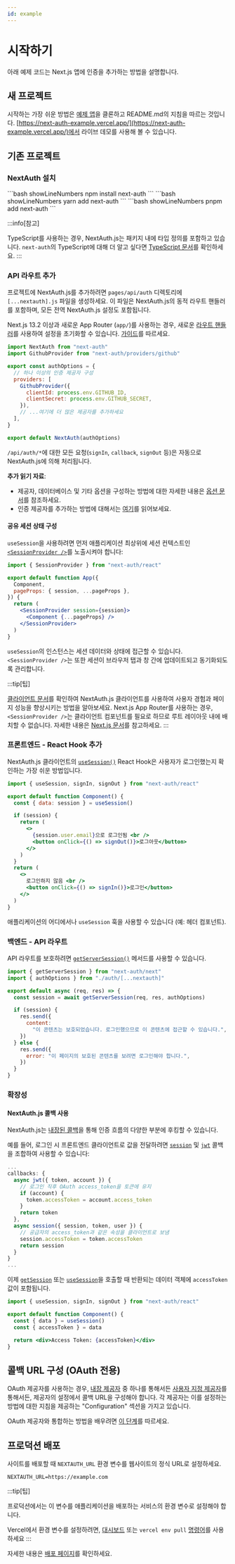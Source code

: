 ```yaml
---
id: example
---
```


# 시작하기

아래 예제 코드는 Next.js 앱에 인증을 추가하는 방법을 설명합니다.

## 새 프로젝트

시작하는 가장 쉬운 방법은 [예제 앱](https://github.com/nextauthjs/next-auth-example)을 클론하고 README.md의 지침을 따르는 것입니다. [https://next-auth-example.vercel.app/](https://next-auth-example.vercel.app/)에서 라이브 데모를 사용해 볼 수 있습니다.

## 기존 프로젝트

### NextAuth 설치
<Tabs>
  <TabItem value="npm" label="npm" default>
    ```bash showLineNumbers
    npm install next-auth
    ```
  </TabItem>
  <TabItem value="yarn" label="yarn">
    ```bash showLineNumbers
    yarn add next-auth
    ```
  </TabItem>
  <TabItem value="pnpm" label="pnpm">
    ```bash showLineNumbers
    pnpm add next-auth
    ```
  </TabItem>
</Tabs>

:::info[참고]

TypeScript를 사용하는 경우, NextAuth.js는 패키지 내에 타입 정의를 포함하고 있습니다. `next-auth`의 TypeScript에 대해 더 알고 싶다면 [TypeScript 문서](https://nextauth-ko.wsbox.pw/docs/getting-started/typescript)를 확인하세요.
:::

### API 라우트 추가

프로젝트에 NextAuth.js를 추가하려면 `pages/api/auth` 디렉토리에 `[...nextauth].js` 파일을 생성하세요. 이 파일은 NextAuth.js의 동적 라우트 핸들러를 포함하며, 모든 전역 NextAuth.js 설정도 포함됩니다.

Next.js 13.2 이상과 새로운 App Router (`app/`)를 사용하는 경우, 새로운 [라우트 핸들러](https://nextjs.org/docs/app/building-your-application/routing/router-handlers)를 사용하여 설정을 초기화할 수 있습니다. [가이드](https://nextauth-ko.wsbox.pw/docs/configuration/initialization#route-handlers-app)를 따르세요.



```javascript showLineNumbers title="pages/api/auth/\[...nextauth\].js"
import NextAuth from "next-auth"
import GithubProvider from "next-auth/providers/github"

export const authOptions = {
  // 하나 이상의 인증 제공자 구성
  providers: [
    GithubProvider({
      clientId: process.env.GITHUB_ID,
      clientSecret: process.env.GITHUB_SECRET,
    }),
    // ...여기에 더 많은 제공자를 추가하세요
  ],
}

export default NextAuth(authOptions)
```

`/api/auth/*`에 대한 모든 요청(`signIn`, `callback`, `signOut` 등)은 자동으로 NextAuth.js에 의해 처리됩니다.

**추가 읽기 자료**:

- 제공자, 데이터베이스 및 기타 옵션을 구성하는 방법에 대한 자세한 내용은 [옵션 문서](https://nextauth-ko.wsbox.pw/docs/configuration/options)를 참조하세요.
- 인증 제공자를 추가하는 방법에 대해서는 [여기](https://nextauth-ko.wsbox.pw/docs/providers)를 읽어보세요.

#### 공유 세션 상태 구성

`useSession`을 사용하려면 먼저 애플리케이션 최상위에 세션 컨텍스트인 [`<SessionProvider />`](https://nextauth-ko.wsbox.pw/docs/getting-started/client#sessionprovider)를 노출시켜야 합니다:



```jsx showLineNumbers title="pages/\_app.jsx"
import { SessionProvider } from "next-auth/react"

export default function App({
  Component,
  pageProps: { session, ...pageProps },
}) {
  return (
    <SessionProvider session={session}>
      <Component {...pageProps} />
    </SessionProvider>
  )
}
```

`useSession`의 인스턴스는 세션 데이터와 상태에 접근할 수 있습니다. `<SessionProvider />`는 또한 세션이 브라우저 탭과 창 간에 업데이트되고 동기화되도록 관리합니다.

:::tip[팁]

[클라이언트 문서](https://nextauth-ko.wsbox.pw/docs/getting-started/client)를 확인하여 NextAuth.js 클라이언트를 사용하여 사용자 경험과 페이지 성능을 향상시키는 방법을 알아보세요. Next.js App Router를 사용하는 경우, `<SessionProvider />`는 클라이언트 컴포넌트를 필요로 하므로 루트 레이아웃 내에 배치할 수 없습니다. 자세한 내용은 [Next.js 문서](https://nextjs.org/docs/app/building-your-application/routing/pages-and-layouts)를 참고하세요.
:::

### 프론트엔드 - React Hook 추가

NextAuth.js 클라이언트의 [`useSession()`](https://nextauth-ko.wsbox.pw/docs/getting-started/client#usesession) React Hook은 사용자가 로그인했는지 확인하는 가장 쉬운 방법입니다.



```jsx showLineNumbers title="components/login-btn.jsx"
import { useSession, signIn, signOut } from "next-auth/react"

export default function Component() {
  const { data: session } = useSession()

  if (session) {
    return (
      <>
        {session.user.email}으로 로그인됨 <br />
        <button onClick={() => signOut()}>로그아웃</button>
      </>
    )
  }
  return (
    <>
      로그인하지 않음 <br />
      <button onClick={() => signIn()}>로그인</button>
    </>
  )
}
```

애플리케이션의 어디에서나 `useSession` 훅을 사용할 수 있습니다 (예: 헤더 컴포넌트).

### 백엔드 - API 라우트

API 라우트를 보호하려면 [`getServerSession()`](https://nextauth-ko.wsbox.pw/docs/configuration/nextjs#unstable_getserversession) 메서드를 사용할 수 있습니다.



```jsx showLineNumbers title="pages/api/restricted.js"
import { getServerSession } from "next-auth/next"
import { authOptions } from "./auth/[...nextauth]"

export default async (req, res) => {
  const session = await getServerSession(req, res, authOptions)

  if (session) {
    res.send({
      content:
        "이 콘텐츠는 보호되었습니다. 로그인했으므로 이 콘텐츠에 접근할 수 있습니다.",
    })
  } else {
    res.send({
      error: "이 페이지의 보호된 콘텐츠를 보려면 로그인해야 합니다.",
    })
  }
}
```

### 확장성

#### NextAuth.js 콜백 사용

NextAuth.js는 [내장된 콜백](https://nextauth-ko.wsbox.pw/docs/configuration/callbacks)을 통해 인증 흐름의 다양한 부분에 후킹할 수 있습니다.

예를 들어, 로그인 시 프론트엔드 클라이언트로 값을 전달하려면 [`session`](https://nextauth-ko.wsbox.pw/docs/configuration/callbacks#session-callback) 및 [`jwt`](https://nextauth-ko.wsbox.pw/docs/configuration/callbacks#jwt-callback) 콜백을 조합하여 사용할 수 있습니다:

```jsx title="pages/api/auth/\[...nextauth\].js"
...
callbacks: {
  async jwt({ token, account }) {
    // 로그인 직후 OAuth access_token을 토큰에 유지
    if (account) {
      token.accessToken = account.access_token
    }
    return token
  },
  async session({ session, token, user }) {
    // 공급자의 access_token과 같은 속성을 클라이언트로 보냄
    session.accessToken = token.accessToken
    return session
  }
}
...
```

이제 [`getSession`](https://nextauth-ko.wsbox.pw/docs/getting-started/client#getsession) 또는 [`useSession`](https://nextauth-ko.wsbox.pw/docs/getting-started/client#usesession)을 호출할 때 반환되는 데이터 객체에 `accessToken` 값이 포함됩니다.



```jsx title="components/accessToken.jsx" showLineNumbers
import { useSession, signIn, signOut } from "next-auth/react"

export default function Component() {
  const { data } = useSession()
  const { accessToken } = data

  return <div>Access Token: {accessToken}</div>
}
```

## 콜백 URL 구성 (OAuth 전용)

OAuth 제공자를 사용하는 경우, [내장 제공자](https://nextauth-ko.wsbox.pw/docs/configuration/providers/oauth) 중 하나를 통해서든 [사용자 지정 제공자](https://nextauth-ko.wsbox.pw/docs/configuration/providers/oauth#using-a-custom-provider)를 통해서든, 제공자의 설정에서 콜백 URL을 구성해야 합니다. 각 제공자는 이를 설정하는 방법에 대한 지침을 제공하는 "Configuration" 섹션을 가지고 있습니다.

OAuth 제공자와 통합하는 방법을 배우려면 [이 단계](https://nextauth-ko.wsbox.pw/docs/configuration/providers/oauth#how-to)를 따르세요.

## 프로덕션 배포

사이트를 배포할 때 `NEXTAUTH_URL` 환경 변수를 웹사이트의 정식 URL로 설정하세요.

```env
NEXTAUTH_URL=https://example.com
```

:::tip[팁]

프로덕션에서는 이 변수를 애플리케이션을 배포하는 서비스의 환경 변수로 설정해야 합니다.

Vercel에서 환경 변수를 설정하려면, [대시보드](https://vercel.com/dashboard) 또는 `vercel env pull` [명령어](https://vercel.com/docs/build-step#development-environment-variables)를 사용하세요
:::

자세한 내용은 [배포 페이지](https://nextauth-ko.wsbox.pw/docs/deployment)를 확인하세요.